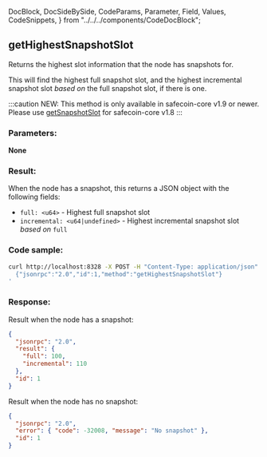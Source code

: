   DocBlock,
  DocSideBySide,
  CodeParams,
  Parameter,
  Field,
  Values,
  CodeSnippets,
} from "../../../components/CodeDocBlock";

<DocBlock>

## getHighestSnapshotSlot

Returns the highest slot information that the node has snapshots for.

This will find the highest full snapshot slot, and the highest incremental
snapshot slot _based on_ the full snapshot slot, if there is one.

:::caution
NEW: This method is only available in safecoin-core v1.9 or newer. Please use
[getSnapshotSlot](/api/http#getsnapshotslot) for safecoin-core v1.8
:::

<DocSideBySide>
<CodeParams>

### Parameters:

**None**

### Result:

When the node has a snapshot, this returns a JSON object with the following fields:

- `full: <u64>` - Highest full snapshot slot
- `incremental: <u64|undefined>` - Highest incremental snapshot slot _based on_ `full`

</CodeParams>

<CodeSnippets>

### Code sample:

```bash
curl http://localhost:8328 -X POST -H "Content-Type: application/json" -d '
  {"jsonrpc":"2.0","id":1,"method":"getHighestSnapshotSlot"}
'
```

### Response:

Result when the node has a snapshot:

```json
{
  "jsonrpc": "2.0",
  "result": {
    "full": 100,
    "incremental": 110
  },
  "id": 1
}
```

Result when the node has no snapshot:

```json
{
  "jsonrpc": "2.0",
  "error": { "code": -32008, "message": "No snapshot" },
  "id": 1
}
```

</CodeSnippets>
</DocSideBySide>
</DocBlock>
